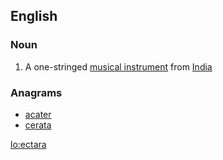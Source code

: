 ==English==

===Noun===
{{en-noun}}

# {{context|musical instruments|lang=en}} A one-stringed [[musical instrument]] from [[India]]

===Anagrams===
* [[acater#English|acater]]
* [[cerata#English|cerata]]

[[lo:ectara]]